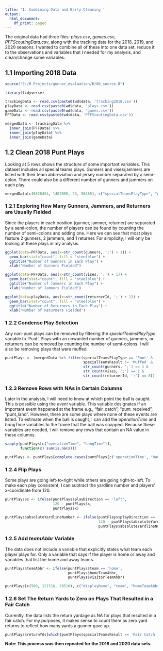---
title: '1. Combining Data and Early Cleaning '
output:
  html_document:
    df_print: paged
---
The original data had three files: *plays.csv*, *games.csv*, *PFFScoutingData.csv*, along with the tracking data for the 2018, 2019, and 2020 seasons. I wanted to combine all of these into one data set, reduce it to the observations and variables that I needed for my analysis, and clean/change some variables.

## 1.1 Importing 2018 Data

```{r warning=FALSE}
source("E:/R Projects/gunner_evaluation/R/00_source.R")

library(tidyverse)

trackingData <- read.csv(paste0(wd$data, 'tracking2018.csv'))
playData <- read.csv(paste0(wd$data, 'plays.csv'))
gameData <- read.csv(paste0(wd$data, 'games.csv'))
PFFData <- read.csv(paste0(wd$data, 'PFFScoutingData.csv'))

mergedData <- trackingData %>% 
  inner_join(PFFData) %>% 
  inner_join(playData) %>% 
  inner_join(gameData)
```

## 1.2 Clean 2018 Punt Plays
Looking at 5 rows shows the structure of some important variables. This dataset includes all special teams plays. Gunners and vises/jammers are listed with their team abbreviation and jersey number separated by a semi-colon. There could also be a different number of gunners and jammers on each play.
```{r}
mergedData[c(6628454, 1407808, 23, 56465), c("specialTeamsPlayType", "gunners", "vises", "returnerId")]
```

### 1.2.1 Exploring How Many Gunners, Jammers, and Returners are Usually Fielded
Since the players in each position (gunner, jammer, returner) are separated by a semi-colon, the number of players can be found by counting the number of semi-colons and adding one. Here we can see that most plays feature 2 gunners, 2 jammers, and 1 returner. For simplicity, I will only be looking at these plays in my analysis. 

```{r warning=FALSE}
ggplot(data=PFFData, aes(x=str_count(gunners, ';') + 1)) +
  geom_bar(stat="count", fill = "steelblue") +
  ggtitle("Number of Gunners in Each Play") +
  xlab("Number of Gunners Fielded")
```

```{r warning=FALSE}
ggplot(data=PFFData, aes(x=str_count(vises, ';') + 1)) +
  geom_bar(stat="count", fill = "steelblue") +
  ggtitle("Number of Jammers in Each Play") +
  xlab("Number of Jammers Fielded")
```

```{r warning=FALSE}
ggplot(data=playData, aes(x=str_count(returnerId, ';') + 1)) +
  geom_bar(stat="count", fill = "steelblue") +
  ggtitle("Number of Returners in Each Play") +
  xlab("Number of Returners Fielded")
```

### 1.2.2 Condense Play Selection
Any non-punt plays can be removed by filtering the *specialTeamsPlayType* variable to 'Punt'. Plays with an unwanted number of gunners, jammers, or returners can be removed by counting the number of semi-colons. I will also be removing plays that were muffed.
```{r}
puntPlays <- (mergedData %>% filter(specialTeamsPlayType == 'Punt' &
                                    specialTeamsResult != 'Muffed' &
                                    str_count(gunners, ';') == 1 & 
                                    str_count(vises, ';') == 1 & 
                                    str_count(returnerId, ';') == 0))
```

### 1.2.3 Remove Rows with NAs in Certain Columns
Later in the analysis, I will need to know at which point the ball is caught. This is possible using the *event* variable. This variable designates if an important event happened at the frame e.g., "fair_catch", "punt_received", "punt_land". However, there are some plays where none of these events are listed. To estimate when the ball is caught, I can add the *operationTime* and *hangTime* variables to the frame that the ball was snapped. Because these variables are needed, I will remove any rows that contain an NA value in these columns.
```{r}
sapply(puntPlays[c("operationTime", "hangTime")], 
       function(x) sum(is.na(x)))

puntPlays <- puntPlays[complete.cases(puntPlays[c('operationTime', 'hangTime')]), ]
```
### 1.2.4 Flip Plays
Some plays are going left-to-right while others are going right-to-left. To make each play consistent, I can subtract the yardline number and players' x-coordinate from 120.
```{r}
puntPlays$x <- ifelse(puntPlays$playDirection == 'left',
                      120 - puntPlays$x, 
                      puntPlays$x)

puntPlays$absoluteYardlineNumber <- ifelse(puntPlays$playDirection == 'left', 
                                           120 - puntPlays$absoluteYardlineNumber,
                                           puntPlays$absoluteYardlineNumber)
```

### 1.2.5 Add *teamAbbr* Variable
The data does not include a variable that explicitly states what team each player plays for. Only a variable that says if the player is home or away and variables that list the home and away teams.
```{r}
puntPlays$teamAbbr <- ifelse(puntPlays$team == 'home',
                             puntPlays$homeTeamAbbr,
                             puntPlays$visitorTeamAbbr)

puntPlays[c(500, 121516, 70510), c("displayName", "team", "homeTeamAbbr", "visitorTeamAbbr", "teamAbbr")]
```
### 1.2.6 Set The Return Yards to Zero on Plays That Resulted in a Fair Catch
Currently, the data lists the return yardage as NA for plays that resulted in a fair catch. For my purposes, it makes sense to count them as zero yard returns to reflect how many yards a gunner gave up.
```{r}
puntPlays$returnYds[which(puntPlays$specialTeamsResult == 'Fair Catch')] <- 0
```

**Note: This process was then repeated for the 2019 and 2020 data sets.**

